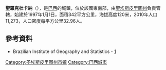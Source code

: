 {{coord|19|44|20|S|40|39|25|W|scale:30000|display=title}}

'''聖羅克杜卡納'''（{{lang-pt|São Roque do Canaã}}），是[[巴西|巴西]]的城鎮，位於該國東南部，由[[聖埃斯皮里圖州|聖埃斯皮里圖州]]負責管轄，始建於1997年1月1日，面積342平方公里，海拔高度120米，2010年人口11,273，人口密度每平方公里32.96人。

==參考資料==
*Brazilian Institute of Geography and Statistics - [http://www.ibge.gov.br/cidadesat/default.php] {{Wayback|url=http://www.ibge.gov.br/cidadesat/default.php |date=20080611095922 }}

{{Brazil-geo-stub}}
{{聖埃斯皮里圖州市鎮}}
[[Category:圣埃斯皮里图州市镇|Category:圣埃斯皮里图州市镇]]
[[Category:巴西城市|Category:巴西城市]]